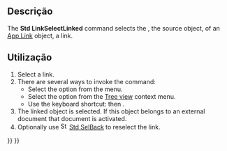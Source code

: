 <languages/>

<div class="mw-translate-fuzzy">
{{Docnav
|[[Std_LinkImportAll/pt-br|Std LinkImportAll]]
|[[Std_LinkSelectLinkedFinal/pt-br|Std LinkSelectLinkedFinal]]
|[[Std_Base/pt-br|Std Base]]
|IconL=Std_LinkImportAll.svg
|IconR=Std_LinkSelectLinkedFinal.svg
|IconC=Freecad.svg
}}
</div>

{{GuiCommand
|Name=Std LinkSelectLinked
|MenuLocation=View → Link navigation → Go to linked object
|Workbenches=All
|Shortcut={{KEY|S}} {{KEY|G}}
|Version=0.19
|SeeAlso=[[Std_LinkSelectLinkedFinal|Std LinkSelectLinkedFinal]], [[Std_LinkSelectAllLinks|Std LinkSelectAllLinks]]
}}

<span id="Description"></span>
== Descrição ==

The '''Std LinkSelectLinked''' command selects the {{PropertyData|Linked Object}}, the source object, of an [[App_Link|App Link]] object, a link.

<span id="Usage"></span>
== Utilização ==

# Select a link.
# There are several ways to invoke the command:
#* Select the {{MenuCommand|View → Link navigation → [[Image:Std_LinkSelectLinked.svg|16px]] Go to linked object}} option from the menu.
#* Select the {{MenuCommand|Link actions → [[Image:Std_LinkSelectLinked.svg|16px]] Go to linked object}} option from the [[Tree_view|Tree view]] context menu.
#* Use the keyboard shortcut: {{KEY|S}} then {{KEY|G}}.
# The linked object is selected. If this object belongs to an external document that document is activated.
# Optionally use [[Image:Std_SelBack.svg|16px]] [[Std_SelBack|Std SelBack]] to reselect the link.


<div class="mw-translate-fuzzy">
{{Docnav
|[[Std_LinkImportAll/pt-br|Std LinkImportAll]]
|[[Std_LinkSelectLinkedFinal/pt-br|Std LinkSelectLinkedFinal]]
|[[Std_Base/pt-br|Std Base]]
|IconL=Std_LinkImportAll.svg
|IconR=Std_LinkSelectLinkedFinal.svg
|IconC=Freecad.svg
}}
</div>

{{Std_Base_navi{{#translation:}}}}
{{Userdocnavi{{#translation:}}}}